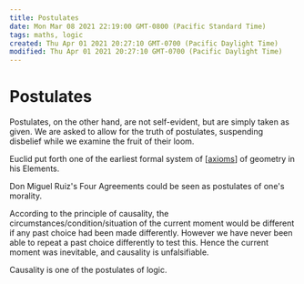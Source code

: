 ```yaml
---
title: Postulates
date: Mon Mar 08 2021 22:19:00 GMT-0800 (Pacific Standard Time)
tags: maths, logic
created: Thu Apr 01 2021 20:27:10 GMT-0700 (Pacific Daylight Time)
modified: Thu Apr 01 2021 20:27:10 GMT-0700 (Pacific Daylight Time)
---
```


# Postulates

Postulates, on the other hand, are not self-evident, but are simply taken as given. We are asked to allow for the truth of postulates, suspending disbelief while we examine the fruit of their loom.

Euclid put forth one of the earliest formal system of [[axioms]] of geometry in his Elements.

Don Miguel Ruiz's Four Agreements could be seen as postulates of one's morality.

According to the principle of causality, the circumstances/condition/situation of the current moment would be different if any past choice had been made differently. However we have never been able to repeat a past choice differently to test this. Hence the current moment was inevitable, and causality is unfalsifiable.

Causality is one of the postulates of logic.

[//begin]: # 'Autogenerated link references for markdown compatibility'
[axioms]: axioms 'Axioms'
[//end]: # 'Autogenerated link references'
